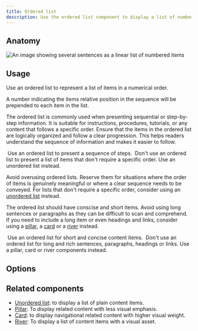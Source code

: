 ```yaml
---
title: Ordered list
description: Use the ordered list component to display a list of numbered items.
---
```



## Anatomy

![An image showing several sentences as a linear list of numbered items](https://github.com/primer/brand/assets/912236/5cda0c94-c120-4fc6-8306-8b55012dee0a)

## Usage

Use an ordered list to represent a list of items in a numerical order.

A number indicating the items relative position in the sequence will be prepended to each item in the list.

The ordered list is commonly used when presenting sequential or step-by-step information. It is suitable for instructions, procedures, tutorials, or any content that follows a specific order. Ensure that the items in the ordered list are logically organized and follow a clear progression. This helps readers understand the sequence of information and makes it easier to follow.

<DoDontContainer>
  <Do>
    <img
      src="https://github.com/primer/brand/assets/912236/170e2098-4c9a-41ce-b8de-7b1e1403b3a4"
      alt=""
    />
    <Caption>Use an ordered list to present a sequence of steps.</Caption>
  </Do>
  <Dont>
    <img
      src="https://github.com/primer/brand/assets/912236/6b014079-1939-454a-8d04-d4c432c4b3e1"
      alt=""
    />
    <Caption>
      Don't use an ordered list to present a list of items that don't require a
      specific order. Use an unordered list instead.
    </Caption>
  </Dont>
</DoDontContainer>

Avoid overusing ordered lists. Reserve them for situations where the order of items is genuinely meaningful or where a clear sequence needs to be conveyed. For
lists that don't require a specific order, consider using an [unordered list](/components/UnorderedList) instead.

The ordered list should have conscise and short items. Avoid using long sentences or paragraphs as they can be difficult to scan and comprehend. If you need to include a long item or even headings and links, consider using a [pillar](/components/Pillar), a [card](/components/Card) or a [river](/components/River) instead.

<DoDontContainer>
  <Do>
    <img
      src="https://github.com/primer/brand/assets/912236/16fff4c6-8780-4b00-9e78-f76d9c1d91ea"
      alt=""
    />
    <Caption>Use an ordered list for short and concise content items.</Caption>
  </Do>
  <Dont>
    <img
      src="https://github.com/primer/brand/assets/912236/6a00d6f1-5906-44de-afa9-957485b5bccb"
      alt=""
    />
    <Caption>
      Don't use an ordered list for long and rich sentences, paragraphs,
      headings or links. Use a pillar, card or river components instead.
    </Caption>
  </Dont>
</DoDontContainer>

## Options

## Related components

- [Unordered list](/components/UnorderedList): to display a list of plain content items.
- [Pillar](/components/Pillar): To display related content with less visual emphasis.
- [Card](/components/Card): to display navigational related content with higher visual weight.
- [River](/components/River): To display a list of content items with a visual asset.
